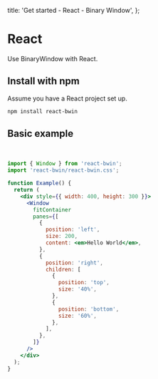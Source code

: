 
  title: 'Get started - React - Binary Window',
};

# React

Use BinaryWindow with React.

## Install with npm

Assume you have a React project set up.

```bash
npm install react-bwin
```

## Basic example

<Client>
  <Example />
</Client>

<br />

```jsx
import { Window } from 'react-bwin';
import 'react-bwin/react-bwin.css';

function Example() {
  return (
    <div style={{ width: 400, height: 300 }}>
      <Window
        fitContainer
        panes={[
          {
            position: 'left',
            size: 200,
            content: <em>Hello World</em>,
          },
          {
            position: 'right',
            children: [
              {
                position: 'top',
                size: '40%',
              },
              {
                position: 'bottom',
                size: '60%',
              },
            ],
          },
        ]}
      />
    </div>
  );
}
```
